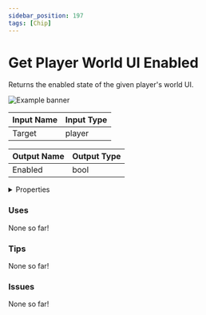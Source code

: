 ```yaml
---
sidebar_position: 197
tags: [Chip]
---
```


# Get Player World UI Enabled

Returns the enabled state of the given player's world UI.



![Example banner](./assets/36ad6c98-0fb8-43a0-bf8d-0784394d2d28.svg)

| Input Name | Input Type |
|-----------|-----------|
| Target | player |

| Output Name | Output Type |
|-----------|-----------|
| Enabled | bool |


<details>
  <summary>Properties</summary>
  <div>
    <div>
    <table>
      <thead>
        <tr>
          <th>Is beta required?</th>
          <th>❌</th>
        </tr>
        <tr>
          <th>Is this chip a trolling risk?</th>
          <th>❌</th>
        </tr>
        <tr>
          <th>Chip UUID</th>
          <th>36ad6c98-0fb8-43a0-bf8d-0784394d2d28</th>
        </tr>
      </thead>
    </table>
    </div>
  </div>
</details>

### Uses

None so far!

### Tips

None so far!

### Issues

None so far!